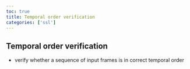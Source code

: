 ```yaml
---
toc: true
title: Temporal order verification
categories: ['ssl']
---
```


## Temporal order verification 
- verify whether a sequence of input frames is in correct temporal order



